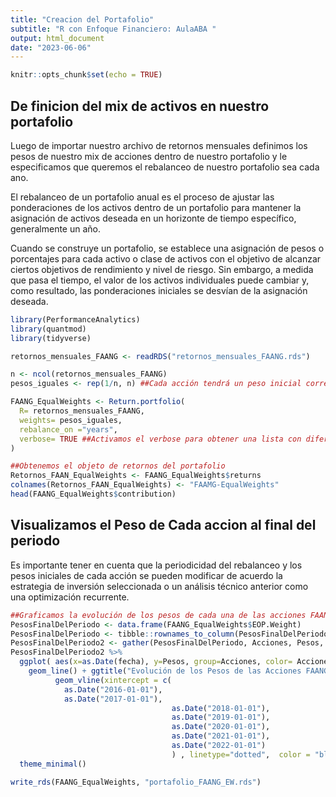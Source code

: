 ```yaml
---
title: "Creacion del Portafolio"
subtitle: "R con Enfoque Financiero: AulaABA "
output: html_document
date: "2023-06-06"
---
```


```r
knitr::opts_chunk$set(echo = TRUE)
```

## De finicion del mix de activos en nuestro portafolio

Luego de importar nuestro archivo de retornos mensuales definimos los pesos de nuestro mix de acciones dentro de nuestro portafolio y le especificamos que queremos el rebalanceo de nuestro portafolio sea cada ano.

El rebalanceo de un portafolio anual es el proceso de ajustar las ponderaciones de los activos dentro de un portafolio para mantener la asignación de activos deseada en un horizonte de tiempo específico, generalmente un año.

Cuando se construye un portafolio, se establece una asignación de pesos o porcentajes para cada activo o clase de activos con el objetivo de alcanzar ciertos objetivos de rendimiento y nivel de riesgo. Sin embargo, a medida que pasa el tiempo, el valor de los activos individuales puede cambiar y, como resultado, las ponderaciones iniciales se desvían de la asignación deseada.

```r
library(PerformanceAnalytics)
library(quantmod)
library(tidyverse)

retornos_mensuales_FAANG <- readRDS("retornos_mensuales_FAANG.rds")

n <- ncol(retornos_mensuales_FAANG)
pesos_iguales <- rep(1/n, n) ##Cada acción tendrá un peso inicial correspondiente al 20%

FAANG_EqualWeights <- Return.portfolio(
  R= retornos_mensuales_FAANG, 
  weights= pesos_iguales, 
  rebalance_on ="years", 
  verbose= TRUE ##Activamos el verbose para obtener una lista con diferentes parámetros relacionados al cálculo del retorno de este inndice
)

##Obtenemos el objeto de retornos del portafolio
Retornos_FAAN_EqualWeights <- FAANG_EqualWeights$returns
colnames(Retornos_FAAN_EqualWeights) <- "FAAMG-EqualWeights"
head(FAANG_EqualWeights$contribution)
```

## Visualizamos el Peso de Cada accion al final del periodo

Es importante tener en cuenta que la periodicidad del rebalanceo y los pesos iniciales de cada acción se pueden modificar de acuerdo la estrategia de inversión seleccionada o un análisis técnico anterior como una optimización recurrente.

```r
##Graficamos la evolución de los pesos de cada una de las acciones FAANG para tener una idea de como Return.portfolio hace los rebalanceos en los periodos especificados
PesosFinalDelPeriodo <- data.frame(FAANG_EqualWeights$EOP.Weight) 
PesosFinalDelPeriodo <- tibble::rownames_to_column(PesosFinalDelPeriodo, "fecha")
PesosFinalDelPeriodo2 <- gather(PesosFinalDelPeriodo, Acciones, Pesos, -fecha)
PesosFinalDelPeriodo2 %>%
  ggplot( aes(x=as.Date(fecha), y=Pesos, group=Acciones, color= Acciones)) +
    geom_line() + ggtitle("Evolución de los Pesos de las Acciones FAANG") + labs(x= "Fecha") +
          geom_vline(xintercept = c(
            as.Date("2016-01-01"),
            as.Date("2017-01-01"),
                                    as.Date("2018-01-01"),
                                    as.Date("2019-01-01"),
                                    as.Date("2020-01-01"),
                                    as.Date("2021-01-01"),
                                    as.Date("2022-01-01")
                                    ) , linetype="dotted",  color = "blue", linewidth=0.2) +
  theme_minimal()
```

```r
write_rds(FAANG_EqualWeights, "portafolio_FAANG_EW.rds")
```
